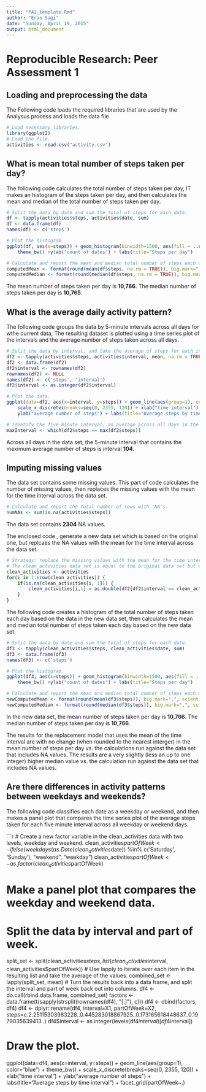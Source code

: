 ```yaml
---
title: "PA1_template.Rmd"
author: "Eran Sagi"
date: "Sunday, April 19, 2015"
output: html_document
---
```



# Reproducible Research: Peer Assessment 1


## Loading and preprocessing the data

The Following code loads the required libraries that are used by the Analysus process and loads the data file

```r
# Load necessary libraries.
library(ggplot2)
# Load the file.
activities <- read.csv("activity.csv")
```

## What is mean total number of steps taken per day?

The following code calculates the total number of steps taken per day, 
IT makes an histogram of the steps taken per day, and then calculates the mean and median of the total number of steps taken per day.

```r
# Split the data by date and sum the total of steps for each date.
df <- tapply(activities$steps, activities$date, sum)
df <- data.frame(df)
names(df) <- c('steps')

# Plot the histogram.
ggplot(df, aes(x=steps)) + geom_histogram(binwidth=1500, aes(fill = ..count..)) +
    theme_bw() +ylab("count of dates") + labs(title="Steps per day")
```

```r
# Calculate and report the mean and median total number of steps each day.
computedMean <- format(round(mean(df$steps, na.rm = TRUE)), big.mark=",", scientific=FALSE)
computedMedian <- format(round(median(df$steps, na.rm = TRUE)), big.mark=",", scientific=FALSE)
```

The mean number of steps taken per day is **10,766**. The median number of steps taken per day is **10,765**.

## What is the average daily activity pattern?

The following code groups the data by 5-minute intervals across all days for wthe current data, 
The resulting dataset is plotted using a time series plot of the intervals and the average number of steps taken across all days. 


```r
# Split the data by interval, and take the average of steps for each interval, excluding NA values.
df2 <- tapply(activities$steps, activities$interval, mean, na.rm = TRUE)
df2 <- data.frame(df2)
df2$interval <- rownames(df2)
rownames(df2) <- NULL
names(df2) <- c('steps', 'interval')
df2$interval <- as.integer(df2$interval)

# Plot the data.
ggplot(data=df2, aes(x=interval, y=steps)) + geom_line(aes(group=1), color="blue") + theme_bw() + 
    scale_x_discrete(breaks=seq(0, 2355, 120)) + xlab("time interval") + 
    ylab("average number of steps") + labs(title="Average steps by time interval")
```

```r
# Identify the five-minute interval, on average across all days in the data set, that contains the maximum number of steps.
maxInterval <- which(df2$steps == max(df2$steps))
```

Across all days in the data set, the 5-minute interval that contains the maximum average number of steps is interval **104**.


## Imputing missing values

The data set contains some missing values. This part of code calculates the number of missing values, then replaces the missing values with the mean for the time interval across the data set.

```r
# Calculate and report the total number of rows with 'NA's.
numNAs <- sum(is.na(activities$steps))
```

The data set contains **2304** NA values.

The enclosed code , generate a new data set which is based on the original one, but replcaes the NA values with the mean for the time interval across the data set.

```r
# Strategy: replace the missing values with the mean for the time interval across the data set.
# The clean_activities data set is equal to the original data set but with the missing data filled in.
clean_activities <- activities
for(i in 1:nrow(clean_activities)) {
    if(is.na(clean_activities[i, 1])) {
        clean_activities[i,1] = as.double(df2[df2$interval == clean_activities[i,3], 1])
    }
}
```

The following code creates a histogram of the total number of steps taken each day based on the data in the new data set, then calculates the mean and median total number of steps taken each day based on the new data set.

```r
# Split the data by date and sum the total of steps for each date.
df3 <- tapply(clean_activities$steps, clean_activities$date, sum)
df3 <- data.frame(df3)
names(df3) <- c('steps')

# Plot the histogram.
ggplot(df3, aes(x=steps)) + geom_histogram(binwidth=1500, aes(fill = ..count..)) +
    theme_bw() +ylab("count of dates") + labs(title="Steps per day")
```

```r
# Calculate and report the mean and median total number of steps each day.
newComputedMean <- format(round(mean(df3$steps)), big.mark=",", scientific=FALSE)
newComputedMedian <- format(round(median(df3$steps)), big.mark=",", scientific=FALSE)
```

In the new data set, the mean number of steps taken per day is **10,766**. The median number of steps taken per day is **10,766**. 

The results for the replacement model that uses the mean of the time interval are with no change (when rounded to the nearest interger) in the mean number of steps per day vs. the calculations run against the data set that includes NA values. 
The results are a very slightly (less an up to one integer) higher median value vs. the calculation run against the data set that includes NA values.

## Are there differences in activity patterns between weekdays and weekends?

The following code classifies each date as a weekday or weekend, and then makes a panel plot that compares the time series plot of the average steps taken for each five minute interval across all weekday or weekend days. 


```r
# Create a new factor variable in the clean_activities data with two levels, weekday and weekend.
clean_activities$partOfWeek <- ifelse(weekdays(as.Date(clean_activities$date)) %in% c('Saturday', 'Sunday'), "weekend", "weekday")
clean_activities$partOfWeek <- as.factor(clean_activities$partOfWeek)

# Make a panel plot that compares the weekday and weekend data.
# Split the data by interval and part of week.
split_set <- split(clean_activities$steps, list(clean_activities$interval, clean_activities$partOfWeek))
# Use lapply to iterate over each item in the resulting list and take the average of the values.
combined_set <- lapply(split_set, mean)
# Turn the results back into a data frame, and split the interval and part of week back out into columns.
df4 <- do.call(rbind.data.frame, combined_set)
factors <- data.frame(t(sapply(strsplit(rownames(df4), "[.]"), c)))
df4 <- cbind(factors, df4)
df4 <- dplyr::rename(df4, interval=X1, partOfWeek=X2, steps=c.2.25115303983228..0.445283018867925..0.173165618448637..0.1979035639413..)
df4$interval <- as.integer(levels(df4$interval)[df4$interval])

# Draw the plot.
ggplot(data=df4, aes(x=interval, y=steps)) + geom_line(aes(group=1), color="blue") + 
    theme_bw() + scale_x_discrete(breaks=seq(0, 2355, 120)) + 
    xlab("time interval") + ylab("average number of steps") + 
    labs(title="Average steps by time interval") + facet_grid(partOfWeek~.)



